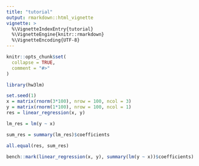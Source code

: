 ```yaml
---
title: "tutorial"
output: rmarkdown::html_vignette
vignette: >
  %\VignetteIndexEntry{tutorial}
  %\VignetteEngine{knitr::rmarkdown}
  %\VignetteEncoding{UTF-8}
---
```


```r
knitr::opts_chunk$set(
  collapse = TRUE,
  comment = "#>"
)
```

```r
library(hw3lm)
```

```r
set.seed(1)
x = matrix(rnorm(3*100), nrow = 100, ncol = 3)
y = matrix(rnorm(1*100), nrow = 100, ncol = 1)
res = linear_regression(x, y)
```


```r
lm_res = lm(y ~ x)
```

```r
sum_res = summary(lm_res)$coefficients
```

```r
all.equal(res, sum_res)
```

```r
bench::mark(linear_regression(x, y), summary(lm(y ~ x))$coefficients)
```

